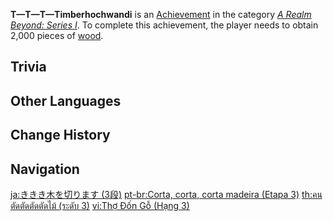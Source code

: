 {{Achievement Infobox
|title        = T—T—T—Timberhochwandi
|id           = 81058
|order id     = 1059
|category     = A Realm Beyond: Series I
|description  = Obtain 2,000 pieces of [[wood]].
|requirements = 
|primogems    = 20
|tracking     = Tracks the total amount of wood gathered.
|topic        = 
|set          = T—T—T—Timberhochwandi
|tier         = 3
|tiers_total  = 3
}}
'''T—T—T—Timberhochwandi''' is an [[Achievement]] in the category ''[[A Realm Beyond: Series I]]''. To complete this achievement, the player needs to obtain 2,000 pieces of [[wood]].

==Trivia==
{{Transclude|T—T—T—Timberhochwandi|Trivia}}
<!--
==Video Guides==
{{EVT
|video1   = 
|caption1 = 
}}
-->
==Other Languages==
{{Transclude|T—T—T—Timberhochwandi|Other Languages}}

==Change History==
{{Change History|1.5}}
<!--
==References==
{{Reflist}}
-->
==Navigation==
{{Achievement Navbox}}

[[ja:ききき木を切ります (3段)]]
[[pt-br:Corta, corta, corta madeira (Etapa 3)]]
[[th:คนตัดตัดตัดตัดไม้ (ระดับ 3)]]
[[vi:Thợ Đốn Gỗ (Hạng 3)]]